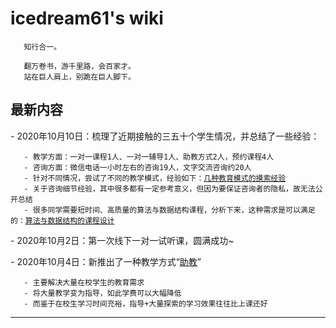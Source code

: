 = icedream61's wiki =

    知行合一。

    翻万卷书，游千里路，会百家才。
    站在巨人肩上，别跪在巨人脚下。

== 最新内容 ==

- 2020年10月10日：梳理了近期接触的三五十个学生情况，并总结了一些经验：
    - 教学方面：一对一课程1人、一对一辅导1人、助教方式2人，预约课程4人
    - 咨询方面：微信电话一小时左右的咨询19人，文字交流咨询约20人
    - 针对不同情况，尝试了不同的教学模式，经验如下：[[几种教育模式的摸索经验]]
    - 关于咨询细节经验，其中很多都有一定参考意义，但因为要保证咨询者的隐私，故无法公开总结
    - 很多同学需要短时间、高质量的算法与数据结构课程，分析下来，这种需求是可以满足的：[[算法与数据结构的课程设计]]

- 2020年10月2日：第一次线下一对一试听课，圆满成功~

- 2020年10月4日：新推出了一种教学方式“[[助教]]”
    - 主要解决大量在校学生的教育需求
    - 将大量教学变为指导，如此学费可以大幅降低
    - 而鉴于在校生学习时间充裕，指导+大量探索的学习效果往往比上课还好

----

